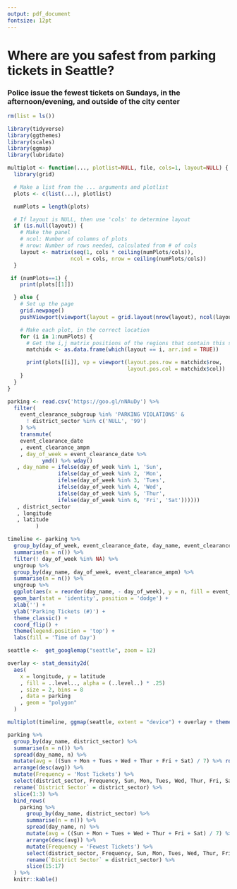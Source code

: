 ```yaml
---
output: pdf_document
fontsize: 12pt
---
```


# Where are you safest from parking tickets in Seattle?
### Police issue the fewest tickets on Sundays, in the afternoon/evening, and outside of the city center  

```r
rm(list = ls())

library(tidyverse)
library(ggthemes)
library(scales)
library(ggmap)
library(lubridate)

multiplot <- function(..., plotlist=NULL, file, cols=1, layout=NULL) {
  library(grid)

  # Make a list from the ... arguments and plotlist
  plots <- c(list(...), plotlist)

  numPlots = length(plots)

  # If layout is NULL, then use 'cols' to determine layout
  if (is.null(layout)) {
    # Make the panel
    # ncol: Number of columns of plots
    # nrow: Number of rows needed, calculated from # of cols
    layout <- matrix(seq(1, cols * ceiling(numPlots/cols)),
                    ncol = cols, nrow = ceiling(numPlots/cols))
  }

 if (numPlots==1) {
    print(plots[[1]])

  } else {
    # Set up the page
    grid.newpage()
    pushViewport(viewport(layout = grid.layout(nrow(layout), ncol(layout))))

    # Make each plot, in the correct location
    for (i in 1:numPlots) {
      # Get the i,j matrix positions of the regions that contain this subplot
      matchidx <- as.data.frame(which(layout == i, arr.ind = TRUE))

      print(plots[[i]], vp = viewport(layout.pos.row = matchidx$row,
                                      layout.pos.col = matchidx$col))
    }
  }
}

parking <- read.csv('https://goo.gl/nNAuDy') %>% 
  filter(
    event_clearance_subgroup %in% 'PARKING VIOLATIONS' & 
      ! district_sector %in% c('NULL', '99')
    ) %>%
    transmute(
    event_clearance_date
    , event_clearance_ampm
    , day_of_week = event_clearance_date %>% 
           ymd() %>% wday()
   , day_name = ifelse(day_of_week %in% 1, 'Sun', 
                ifelse(day_of_week %in% 2, 'Mon', 
                ifelse(day_of_week %in% 3, 'Tues',
                ifelse(day_of_week %in% 4, 'Wed',
                ifelse(day_of_week %in% 5, 'Thur',
                ifelse(day_of_week %in% 6, 'Fri', 'Sat'))))))
   , district_sector
   , longitude
   , latitude
         )

timeline <- parking %>%
  group_by(day_of_week, event_clearance_date, day_name, event_clearance_ampm) %>%
  summarise(n = n()) %>%
  filter(! day_of_week %in% NA) %>%
  ungroup %>%
  group_by(day_name, day_of_week, event_clearance_ampm) %>%
  summarise(n = n()) %>% 
  ungroup %>%
  ggplot(aes(x = reorder(day_name, - day_of_week), y = n, fill = event_clearance_ampm)) +
  geom_bar(stat = 'identity', position = 'dodge') +  
  xlab('') + 
  ylab('Parking Tickets (#)') + 
  theme_classic() + 
  coord_flip() +
  theme(legend.position = 'top') +
  labs(fill = 'Time of Day')

seattle <-  get_googlemap("seattle", zoom = 12)

overlay <- stat_density2d(
  aes(
    x = longitude, y = latitude
    , fill = ..level.., alpha = (..level..) * .25)
    , size = 2, bins = 8
    , data = parking
    , geom = "polygon"
  )
```

```r
multiplot(timeline, ggmap(seattle, extent = "device") + overlay + theme(legend.position = 'none'), cols = 2)
```
\newline
\newline
\newline
\newline
  
\centerline{\textbf{Top and bottom 3 districts for parking tickets}}  
```r
parking %>%
  group_by(day_name, district_sector) %>%
  summarise(n = n()) %>%
  spread(day_name, n) %>%
  mutate(avg = ((Sun + Mon + Tues + Wed + Thur + Fri + Sat) / 7) %>% round(2)) %>%
  arrange(desc(avg)) %>%
  mutate(Frequency = 'Most Tickets') %>% 
  select(district_sector, Frequency, Sun, Mon, Tues, Wed, Thur, Fri, Sat) %>%
  rename(`District Sector` = district_sector) %>%
  slice(1:3) %>% 
  bind_rows(
    parking %>%
      group_by(day_name, district_sector) %>%
      summarise(n = n()) %>%
      spread(day_name, n) %>%
      mutate(avg = ((Sun + Mon + Tues + Wed + Thur + Fri + Sat) / 7) %>% round(2)) %>%
      arrange(desc(avg)) %>%
      mutate(Frequency = 'Fewest Tickets') %>% 
      select(district_sector, Frequency, Sun, Mon, Tues, Wed, Thur, Fri, Sat) %>%
      rename(`District Sector` = district_sector) %>%
      slice(15:17)
  ) %>%
  knitr::kable()
```
